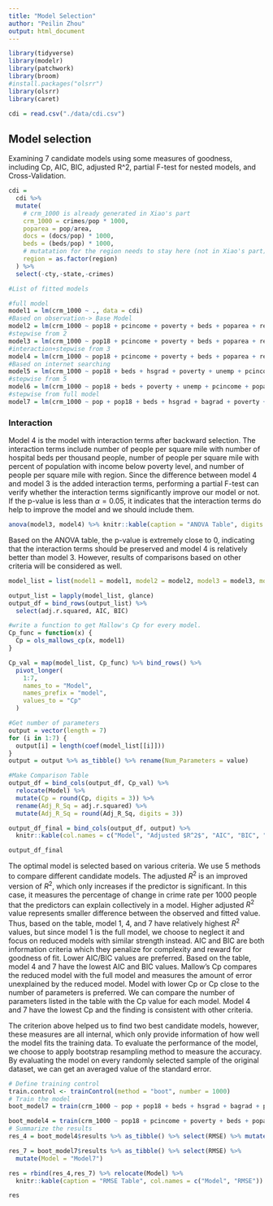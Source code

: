 ```yaml
---
title: "Model Selection"
author: "Peilin Zhou"
output: html_document
---
```


```r
library(tidyverse)
library(modelr)
library(patchwork)
library(broom)
#install.packages("olsrr")
library(olsrr)
library(caret)

cdi = read.csv("./data/cdi.csv")
```

## Model selection

Examining 7 candidate models using some measures of goodness, including Cp, AIC, BIC, adjusted R^2, partial F-test for nested models, and Cross-Validation.

```r
cdi = 
  cdi %>% 
  mutate(
    # crm_1000 is already generated in Xiao's part
    crm_1000 = crimes/pop * 1000,
    poparea = pop/area,
    docs = (docs/pop) * 1000,
    beds = (beds/pop) * 1000,
    # mutatation for the region needs to stay here (not in Xiao's part)
    region = as.factor(region)
  ) %>% 
  select(-cty,-state,-crimes)
```


```r
#List of fitted models

#full model
model1 = lm(crm_1000 ~ ., data = cdi)
#Based on observation-> Base Model
model2 = lm(crm_1000 ~ pop18 + pcincome + poverty + beds + poparea + region + hsgrad + pop65, data = cdi)
#stepwise from 2
model3 = lm(crm_1000 ~ pop18 + pcincome + poverty + beds + poparea + region, data = cdi)
#interaction+stepwise from 3
model4 = lm(crm_1000 ~ pop18 + pcincome + poverty + beds + poparea + region + poparea*region + poparea*poverty + poparea*beds, data = cdi)
#Based on internet searching
model5 = lm(crm_1000 ~ pop18 + beds + hsgrad + poverty + unemp + pcincome + poparea, data = cdi)
#stepwise from 5
model6 = lm(crm_1000 ~ pop18 + beds + poverty + unemp + pcincome + poparea, data = cdi)
#stepwise from full model
model7 = lm(crm_1000 ~ pop + pop18 + beds + hsgrad + bagrad + poverty + pcincome + totalinc + poparea + region, data = cdi)
```

### Interaction

Model 4 is the model with interaction terms after backward selection. The interaction terms include number of people per square mile with number of hospital beds per thousand people, number of people per square mile with percent of population with income below poverty level, and number of people per square mile with region. Since the difference between model 4 and model 3 is the added interaction terms, performing a partial F-test can verify whether the interaction terms significantly improve our model or not. If the p-value is less than $\alpha=0.05$, it indicates that the interaction terms do help to improve the model and we should include them.

```r
anova(model3, model4) %>% knitr::kable(caption = "ANOVA Table", digits = 3 )
```
Based on the ANOVA table, the p-value is extremely close to 0, indicating that the interaction terms should be preserved and model 4 is relatively better than model 3. However, results of comparisons based on other criteria will be considered as well.

```r
model_list = list(model1 = model1, model2 = model2, model3 = model3, model4 = model4, model5 = model5, model6 = model6, model7 = model7)

output_list = lapply(model_list, glance)
output_df = bind_rows(output_list) %>%
  select(adj.r.squared, AIC, BIC)

#write a function to get Mallow's Cp for every model.
Cp_func = function(x) {
  Cp = ols_mallows_cp(x, model1)
}

Cp_val = map(model_list, Cp_func) %>% bind_rows() %>% 
  pivot_longer(
    1:7,
    names_to = "Model",
    names_prefix = "model",
    values_to = "Cp"
  )

#Get number of parameters
output = vector(length = 7)
for (i in 1:7) {
  output[i] = length(coef(model_list[[i]]))
}
output = output %>% as_tibble() %>% rename(Num_Parameters = value)

#Make Comparison Table
output_df = bind_cols(output_df, Cp_val) %>% 
  relocate(Model) %>% 
  mutate(Cp = round(Cp, digits = 3)) %>% 
  rename(Adj_R_Sq = adj.r.squared) %>% 
  mutate(Adj_R_Sq = round(Adj_R_Sq, digits = 3))

output_df_final = bind_cols(output_df, output) %>%
  knitr::kable(col.names = c("Model", "Adjusted $R^2$", "AIC", "BIC", "Cp", "Number of Parameters"), captions = "Model Comparison Table")

output_df_final
```
The optimal model is selected based on various criteria. We use 5 methods to compare different candidate models. The adjusted $R^2$ is an improved version of $R^2$, which only increases if the predictor is significant. In this case, it measures the percentage of change in crime rate per 1000 people that the predictors can explain collectively in a model. Higher adjusted $R^2$ value represents smaller difference between the observed and fitted value. Thus, based on the table, model 1, 4, and 7 have relatively highest $R^2$ values, but since model 1 is the full model, we choose to neglect it and focus on reduced models with similar strength instead. AIC and BIC are both information criteria which they penalize for complexity and reward for goodness of fit. Lower AIC/BIC values are preferred. Based on the table, model 4 and 7 have the lowest AIC and BIC values. Mallow's Cp compares the reduced model with the full model and measures the amount of error unexplained by the reduced model. Model with lower Cp or Cp close to the number of parameters is preferred. We can compare the number of parameters listed in the table with the Cp value for each model. Model 4 and 7 have the lowest Cp and the finding is consistent with other criteria. 

The criterion above helped us to find two best candidate models, however, these measures are all internal, which only provide information of how well the model fits the training data. To evaluate the performance of the model, we choose to apply bootstrap resampling method to measure the accuracy. By evaluating the model on every randomly selected sample of the original dataset, we can get an averaged value of the standard error.

```r
# Define training control
train.control <- trainControl(method = "boot", number = 1000)
# Train the model
boot_model7 = train(crm_1000 ~ pop + pop18 + beds + hsgrad + bagrad + poverty + pcincome + totalinc + poparea + region, data = cdi, method = "lm", trControl = train.control)

boot_model4 = train(crm_1000 ~ pop18 + pcincome + poverty + beds + poparea + region + poparea*region + poparea*poverty + poparea*beds, data = cdi, method = "lm", trControl = train.control)
# Summarize the results
res_4 = boot_model4$results %>% as_tibble() %>% select(RMSE) %>% mutate(Model = "Model4")

res_7 = boot_model7$results %>% as_tibble() %>% select(RMSE) %>% 
  mutate(Model = "Model7")

res = rbind(res_4,res_7) %>% relocate(Model) %>% 
  knitr::kable(caption = "RMSE Table", col.names = c("Model", "RMSE"))

res
```

